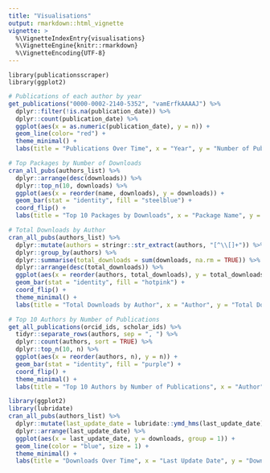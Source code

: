 ```yaml
---
title: "Visualisations"
output: rmarkdown::html_vignette
vignette: >
  %\VignetteIndexEntry{visualisations}
  %\VignetteEngine{knitr::rmarkdown}
  %\VignetteEncoding{UTF-8}
---
```


```loading
library(publicationsscraper)
library(ggplot2)
```


```r
# Publications of each author by year
get_publications("0000-0002-2140-5352", "vamErfkAAAAJ") %>%
  dplyr::filter(!is.na(publication_date)) %>%
  dplyr::count(publication_date) %>%
  ggplot(aes(x = as.numeric(publication_date), y = n)) +  
  geom_line(color= "red") +
  theme_minimal() +
  labs(title = "Publications Over Time", x = "Year", y = "Number of Publications")
```

```r
# Top Packages by Number of Downloads
cran_all_pubs(authors_list) %>%
  dplyr::arrange(desc(downloads)) %>%
  dplyr::top_n(10, downloads) %>%
  ggplot(aes(x = reorder(name, downloads), y = downloads)) +
  geom_bar(stat = "identity", fill = "steelblue") +
  coord_flip() +
  labs(title = "Top 10 Packages by Downloads", x = "Package Name", y = "Downloads")
```

```r
# Total Downloads by Author
cran_all_pubs(authors_list) %>%
  dplyr::mutate(authors = stringr::str_extract(authors, "[^\\[]+")) %>%
  dplyr::group_by(authors) %>%
  dplyr::summarise(total_downloads = sum(downloads, na.rm = TRUE)) %>%
  dplyr::arrange(desc(total_downloads)) %>%
  ggplot(aes(x = reorder(authors, total_downloads), y = total_downloads)) +
  geom_bar(stat = "identity", fill = "hotpink") +
  coord_flip() +
  theme_minimal() +
  labs(title = "Total Downloads by Author", x = "Author", y = "Total Downloads")

```


```r
# Top 10 Authors by Number of Publications
get_all_publications(orcid_ids, scholar_ids) %>%
  tidyr::separate_rows(authors, sep = ", ") %>%
  dplyr::count(authors, sort = TRUE) %>%
  dplyr::top_n(10, n) %>%
  ggplot(aes(x = reorder(authors, n), y = n)) +
  geom_bar(stat = "identity", fill = "purple") +
  coord_flip() +
  theme_minimal() +
  labs(title = "Top 10 Authors by Number of Publications", x = "Author", y = "Number of Publications")
```


```r
library(ggplot2)
library(lubridate)
cran_all_pubs(authors_list) %>%
  dplyr::mutate(last_update_date = lubridate::ymd_hms(last_update_date)) %>%
  dplyr::arrange(last_update_date) %>%
  ggplot(aes(x = last_update_date, y = downloads, group = 1)) + 
  geom_line(color = "blue", size = 1) +
  theme_minimal() +
  labs(title = "Downloads Over Time", x = "Last Update Date", y = "Downloads")

```





